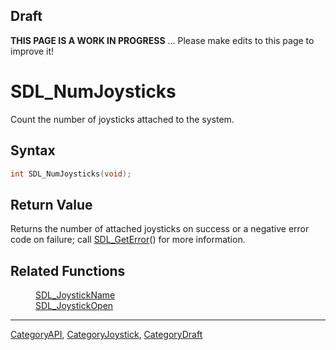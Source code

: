 
== Draft ==


'''THIS PAGE IS A WORK IN PROGRESS''' ... Please make edits to this page to improve it!


= SDL_NumJoysticks =

Count the number of joysticks attached to the system.

== Syntax ==

<syntaxhighlight lang='c'>
int SDL_NumJoysticks(void);
</syntaxhighlight>

== Return Value ==

Returns the number of attached joysticks on success or a negative error
code on failure; call [[SDL_GetError]]() for more information.



== Related Functions ==

:[[SDL_JoystickName]]
:[[SDL_JoystickOpen]]

----
[[CategoryAPI]], [[CategoryJoystick]], [[CategoryDraft]]


